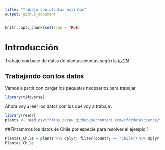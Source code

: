 ```yaml
---
title: "Trabajo con plantas extintas"
output: github_document
---
```


```r
knitr::opts_chunk$set(echo = TRUE)
```

# Introducción

  Trabajo con base de datos de plantas  extintas según la [*IUCN*](https://www.iucnredlist.org/)

## Trabajando con los datos

Vamos a partir con cargar los paquetes necesarios para trabajar

```r
library(tidyverse)

```


Ahora voy a leer los datos con los que voy a trabajar.

```r
library(readr)
plants <- read_csv("https://raw.githubusercontent.com/rfordatascience/tidytuesday/master/data/2020/2020-08-18/plants.csv")
```
##Filtrammos los datos de Chile por especie para resolver el ejemplo 1

```r

Plantas_Chile = plants %>% dplyr::filter(country == "Chile") %>% dplyr::select(binomial_name, country, red_list_category)
Plantas_Chile

```

